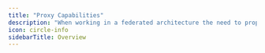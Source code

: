 ```yaml
---
title: "Proxy Capabilities"
description: "When working in a federated architecture the need to propagate / orchestrate client data is common. We provide several ways to simplify the work with it."
icon: circle-info
sidebarTitle: Overview
---
```


<CardGroup>
  <Card
    title="Request Headers Operations"
    icon="arrow-right-to-bracket"
    href="/router/proxy-capabilities/request-headers-operations"
    horizontal
  />
  <Card
    title="Response Header Operations"
    icon="arrow-right-from-bracket"
    href="/router/proxy-capabilities/response-header-operations"
    horizontal
  />
  <Card
    title="Forward Client Extensions"
    icon="share-nodes"
    href="/router/proxy-capabilities/forward-client-extensions"
    horizontal
  />
  <Card
    title="Adjusting Cache Control"
    icon="clock"
    href="/router/proxy-capabilities/adjusting-cache-control"
    horizontal
  />
  <Card
    title="Override Subgraph Config"
    icon="sliders"
    href="/router/proxy-capabilities/override-subgraph-config"
    horizontal
  />
</CardGroup>
